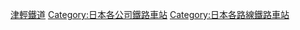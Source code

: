 [[Category:津輕鐵道|]]
[[Category:日本各公司鐵路車站|Category:日本各公司鐵路車站]]
[[Category:日本各路線鐵路車站|Category:日本各路線鐵路車站]]
{{DEFAULTSORT:Tsugaru}}